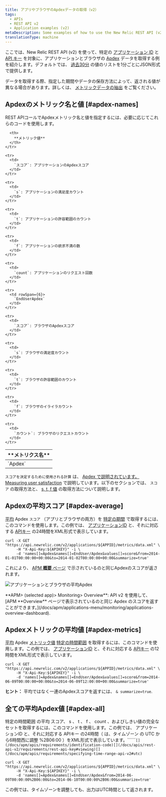```yaml
---
title: アプリやブラウザのApdexデータの取得（v2）
tags:
  - APIs
  - REST API v2
  - Application examples (v2)
metaDescription: Some examples of how to use the New Relic REST API (v2) to get Apdex information for your app and browser.
translationType: machine
---
```



ここでは、New Relic REST API (v2) を使って、特定の [アプリケーション ID](/docs/apm/apis/requirements/identification-code) と [API キー](/docs/apis/rest-api-v2/requirements/rest-api-key#viewing) を対象に、アプリケーションとブラウザの [Apdex](/docs/apm/new-relic-apm/apdex/apdex-measuring-user-satisfaction) データを取得する例を紹介します。デフォルトでは、 [過去30分](/docs/apm/apis/api-v2-examples/specifying-time-range-v2) の値のリストを1分ごとにJSON形式で提供します。

データを取得する際、指定した期間やデータの保存方法によって、返される値が異なる場合があります。詳しくは、 [メトリックデータの抽出](/docs/apis/extracting-metric-data) をご覧ください。

## Apdexのメトリック名と値 [#apdex-names]

REST APIコールでApdexメトリック名と値を指定するには、必要に応じてこれらのコードを使用します。

<table>
  <thead>
    <tr>
      <th width={150}>
        **メトリクス名**
      </th>

      <th>
        **メトリック値**
      </th>
    </tr>
  </thead>

  <tbody>
    <tr>
      <td rowSpan={6}>
        `Apdex`
      </td>
    </tr>

    <tr>
      <td>
        `スコア`: アプリケーションのApdexスコア
      </td>
    </tr>

    <tr>
      <td>
        `s`: アプリケーションの満足度カウント
      </td>
    </tr>

    <tr>
      <td>
        `t`: アプリケーションの許容範囲のカウント
      </td>
    </tr>

    <tr>
      <td>
        `f`: アプリケーションの欲求不満の数
      </td>
    </tr>

    <tr>
      <td>
        `count`: アプリケーションのリクエスト回数
      </td>
    </tr>

    <tr>
      <td rowSpan={6}>
        `EndUserApdex`
      </td>
    </tr>

    <tr>
      <td>
        `スコア`: ブラウザのApdexスコア
      </td>
    </tr>

    <tr>
      <td>
        `s`: ブラウザの満足度カウント
      </td>
    </tr>

    <tr>
      <td>
        `t`: ブラウザの許容範囲のカウント
      </td>
    </tr>

    <tr>
      <td>
        `f`: ブラウザのイライラカウント
      </td>
    </tr>

    <tr>
      <td>
        `カウント`: ブラウザのリクエストカウント
      </td>
    </tr>
  </tbody>
</table>

`スコアを決定するために使用される計算` は、 [Apdex で説明されています。Measuring user satisfaction](/docs/apm/new-relic-apm/apdex/apdex-measuring-user-satisfaction) で説明しています。以下のセクションでは、 `スコア` の取得方法と、 [s, t, f 値](#apdex-all) の取得方法について説明します。

## Apdexの平均スコア [#apdex-average]

[平均](/docs/apm/apis/requirements/calculating-average-metric-values-summarize) Apdex `スコア` （アプリとブラウザの両方）を [特定の期間](/docs/apm/apis/api-v2-examples/specifying-time-range-v2) で取得するには、このコマンドを使用します。この例では、 [アプリケーションID](/docs/apm/apis/requirements/identification-code) と、それに対応する [APIキー](/docs/apis/rest-api-v2/requirements/rest-api-key#viewing) の24時間をXML形式で表示しています。

```
curl -X GET "https://api.newrelic.com/v2/applications/${APPID}/metrics/data.xml" \
     -H "X-Api-Key:${APIKEY}" -i \
     -d 'names[]=Apdex&names[]=EndUser/Apdex&values[]=score&from=2014-01-01T00:00:00+00:00&to=2014-01-02T00:00:00+00:00&summarize=true'
```

これにより、 [APM **概要** ページ](/docs/apm/applications-menu/monitoring/applications-overview-dashboard) で示されているのと同じApdexのスコアが返されます。

<img
  src={apdexAverage}
  title="アプリケーションとブラウザの平均Apdex"
  alt="アプリケーションとブラウザの平均Apdex"
/>

<figcaption>
  **APM> (selected app)> Monitoring> Overview**: API v2 を使用して、 [APM **Overview** ページで表示されているのと同じ Apdex のスコアを返すことができます。](/docs/apm/applications-menu/monitoring/applications-overview-dashboard).
</figcaption>

## Apdexメトリックの平均値 [#apdex-metrics]

[平均](/docs/apm/apis/requirements/calculating-average-metric-values-summarize) Apdex [メトリック値](/docs/apm/apis/requirements/extracting-metric-data) [特定の時間範囲](/docs/apm/apis/api-v2-examples/specifying-time-range-api-v2) を取得するには、このコマンドを使用します。この例では、 [アプリケーションID](/docs/apm/apis/requirements/identification-code) と、それに対応する [APIキー](/docs/apis/rest-api-v2/requirements/rest-api-key#viewing) の12時間をXML形式で表示しています。

```
curl -X GET "https://api.newrelic.com/v2/applications/${APPID}/metrics/data.xml" \
     -H "X-Api-Key:${APIKEY}" -i \
     -d 'names[]=Apdex&names[]=EndUser/Apdex&values[]=score&from=2014-06-09T00:00:00+00:00&to=2014-06-09T12:00:00+00:00&summarize=true'
```

**ヒント：** 平均ではなく一連のApdexスコアを返すには、 `& summarize=true`.

## 全ての平均Apdex値 [#apdex-all]

[](/docs/apm/apis/requirements/calculating-average-metric-values-summarize)特定の時間範囲 の平均 スコア、 s 、 t 、 f 、 count 、およびしきい値の完全なセットを取得するには、このコマンドを使用します。この例では、 アプリケーションID と、それに対応する APIキー の24時間（ は、タイムゾーン の UTC から6時間西に調整 %2B06:00 ）をXML形式で表示しています。[](/docs/apm/apis/api-v2-examples/specifying-time-range-api-v2)\`\`\`\`\`\``[](/docs/apm/apis/requirements/identification-code)[](/docs/apis/rest-api-v2/requirements/rest-api-key#viewing)[](/docs/apm/apis/requirements/specifying-time-range-api-v2#utc)`

```
curl -X GET "https://api.newrelic.com/v2/applications/${APPID}/metrics/data.xml" \
     -H "X-Api-Key:${APIKEY}" -i \
     -d 'names[]=Apdex&names[]=EndUser/Apdex&from=2014-06-09T00:00:00%2B06:00&to=2014-06-10T00:00:00%2B06:00&summarize=true'
```

<Callout variant="tip">
  この例では、タイムゾーンを調整しても、出力はUTC時間として返されます。
</Callout>
